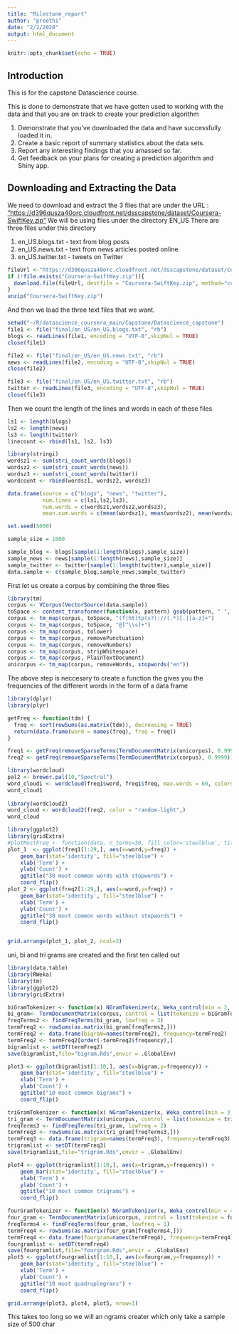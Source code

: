 ```yaml
---
title: "Milestone_report"
author: "preethi"
date: "2/2/2020"
output: html_document
---
```


```r
knitr::opts_chunk$set(echo = TRUE)
```

## Introduction

This is for the capstone Datascience course. 

This is done to demonstrate that we have gotten used to working with the data and that you are on track to create your prediction algorithm

1. Demonstrate that you've downloaded the data and have successfully loaded it in.  
2. Create a basic report of summary statistics about the data sets.  
3. Report any interesting findings that you amassed so far.  
4. Get feedback on your plans for creating a prediction algorithm and Shiny app.


## Downloading and Extracting the Data

We need to download and extract the 3 files that are under the URL : 
["https://d396qusza40orc.cloudfront.net/dsscapstone/dataset/Coursera-SwiftKey.zip"](https://d396qusza40orc.cloudfront.net/dsscapstone/dataset/Coursera-SwiftKey.zip)
We will be using files under the directory EN_US
There are three files under this directory  

1) en_US.blogs.txt - text from blog posts  
2) en_US.news.txt - text from news articles posted online  
3) en_US.twitter.txt - tweets on Twitter   

```r

fileUrl <-"https://d396qusza40orc.cloudfront.net/dsscapstone/dataset/Coursera-SwiftKey.zip"
if (!file.exists("Coursera-SwiftKey.zip")){
  download.file(fileUrl, destfile = "Coursera-SwiftKey.zip", method="curl")
}
unzip("Coursera-SwiftKey.zip")
```
And then we load the three text files that we want. 

```r
setwd("~/R/datascience_coursera_main/Capstone/Datascience_capstone")
file1 <- file("final/en_US/en_US.blogs.txt", "rb")
blogs <- readLines(file1, encoding = "UTF-8",skipNul = TRUE)
close(file1)

file2 <- file("final/en_US/en_US.news.txt", "rb")
news <- readLines(file2, encoding = "UTF-8",skipNul = TRUE)
close(file2)

file3 <- file("final/en_US/en_US.twitter.txt", "rb")
twitter <- readLines(file3, encoding = "UTF-8",skipNul = TRUE)
close(file3)
```

Then we count the length of the lines and words in each of these files  

```r
ls1 <- length(blogs)
ls2 <- length(news)
ls3 <- length(twitter)
linecount <- rbind(ls1, ls2, ls3)

library(stringi)
wordsz1 <- sum(stri_count_words(blogs))
wordsz2 <- sum(stri_count_words(news))
wordsz3 <- sum(stri_count_words(twitter))
wordcount <- rbind(wordsz1, wordsz2, wordsz3)

data.frame(source = c("blogs", "news", "twitter"),
           num.lines = c(ls1,ls2,ls3),
           num.words = c(wordsz1,wordsz2,wordsz3),
           mean.num.words = c(mean(wordsz1), mean(wordsz2), mean(wordsz3)))
```


```r
set.seed(5000)

sample_size = 1000

sample_blog <- blogs[sample(1:length(blogs),sample_size)]
sample_news <- news[sample(1:length(news),sample_size)]
sample_twitter <- twitter[sample(1:length(twitter),sample_size)]
data.sample <- c(sample_blog,sample_news,sample_twitter)
```

First let us create a corpus by combining the three files

```r
library(tm)
corpus <- VCorpus(VectorSource(data.sample))
toSpace <- content_transformer(function(x, pattern) gsub(pattern, " ", x))
corpus <- tm_map(corpus, toSpace, "(f|ht)tp(s?)://(.*)[.][a-z]+")
corpus <- tm_map(corpus, toSpace, "@[^\\s]+")
corpus <- tm_map(corpus, tolower)
corpus <- tm_map(corpus, removePunctuation)
corpus <- tm_map(corpus, removeNumbers)
corpus <- tm_map(corpus, stripWhitespace)
corpus <- tm_map(corpus, PlainTextDocument)
unicorpus <- tm_map(corpus, removeWords, stopwords("en"))

```

The above step is neccesary to create a function the gives you the frequencies of the different words in the form of a data frame

```r
library(dplyr)
library(plyr)

getFreq <- function(tdm) {
  freq <- sort(rowSums(as.matrix(tdm)), decreasing = TRUE)
  return(data.frame(word = names(freq), freq = freq))
}

freq1 <- getFreq(removeSparseTerms(TermDocumentMatrix(unicorpus), 0.9999))
freq2 <- getFreq(removeSparseTerms(TermDocumentMatrix(corpus), 0.9999))
```

```r

library(wordcloud) 
pal2 <- brewer.pal(10,"Spectral")
word_cloud1 <- wordcloud(freq1$word, freq1$freq, max.words = 60, colors=pal2)
word_cloud1
  
library(wordcloud2)
word_cloud <- wordcloud2(freq2, color = "random-light",)
word_cloud

```

```r
library(ggplot2)
library(gridExtra)
#plotMostFreq <- function(data, n_terms=30, fill_color='steelblue', title) {
plot_1  <- ggplot(freq1[1:29,], aes(x=word,y=freq)) + 
    geom_bar(stat='identity', fill="steelblue") +
    xlab('Term') + 
    ylab('Count') +
    ggtitle("30 most common words with stopwords") +
    coord_flip()
plot_2 <- ggplot(freq2[1:29,], aes(x=word,y=freq)) + 
    geom_bar(stat='identity', fill="steelblue") +
    xlab('Term') + 
    ylab('Count') +
    ggtitle("30 most common words without stopwords") +
    coord_flip()


grid.arrange(plot_1, plot_2, ncol=2)

```

uni, bi and tri grams are created and the first ten called out

```r
library(data.table)
library(RWeka)
library(tm)
library(ggplot2)
library(gridExtra)

biGramTokenizer <- function(x) NGramTokenizer(x, Weka_control(min = 2, max = 2))
bi_gram<- TermDocumentMatrix(corpus, control = list(tokenize = biGramTokenizer))
freqTerms2 <- findFreqTerms(bi_gram, lowfreq = 3)
termFreq2 <- rowSums(as.matrix(bi_gram[freqTerms2,]))
termFreq2 <- data.frame(bigram=names(termFreq2), frequency=termFreq2)
termFreq2 <- termFreq2[order(-termFreq2$frequency),]
bigramlist <- setDT(termFreq2)
save(bigramlist,file="bigram.Rds",envir = .GlobalEnv)

plot3 <- ggplot(bigramlist[1:10,], aes(x=bigram,y=frequency)) + 
    geom_bar(stat='identity', fill="steelblue") +
    xlab('Term') + 
    ylab('Count') +
    ggtitle("10 most common bigrams") +
    coord_flip()

triGramTokenizer <- function(x) NGramTokenizer(x, Weka_control(min = 3, max = 3))
tri_gram <- TermDocumentMatrix(unicorpus, control = list(tokenize = triGramTokenizer))
freqTerms3 <- findFreqTerms(tri_gram, lowfreq = 2)
termFreq3 <- rowSums(as.matrix(tri_gram[freqTerms3,]))
termFreq3 <- data.frame(trigram=names(termFreq3), frequency=termFreq3)
trigramlist <- setDT(termFreq3)
save(trigramlist,file="trigram.Rds",envir = .GlobalEnv)

plot4 <- ggplot(trigramlist[1:10,], aes(x=trigram,y=frequency)) + 
    geom_bar(stat='identity', fill="steelblue") +
    xlab('Term') + 
    ylab('Count') +
    ggtitle("10 most common trigrams") +
    coord_flip()

fourGramTokenizer <- function(x) NGramTokenizer(x, Weka_control(min = 4, max = 4))
four_gram <- TermDocumentMatrix(unicorpus, control = list(tokenize = fourGramTokenizer))
freqTerms4 <- findFreqTerms(four_gram, lowfreq = 1)
termFreq4 <- rowSums(as.matrix(four_gram[freqTerms4,]))
termFreq4 <- data.frame(fourgram=names(termFreq4), frequency=termFreq4)
fourgramlist <- setDT(termFreq4)
save(fourgramlist,file="fourgram.Rds",envir = .GlobalEnv)
plot5 <- ggplot(fourgramlist[1:10,], aes(x=fourgram,y=frequency)) + 
    geom_bar(stat='identity', fill="steelblue") +
    xlab('Term') + 
    ylab('Count') +
    ggtitle("10 most quadruplegrans") +
    coord_flip()

grid.arrange(plot3, plot4, plot5, nrow=1)
```

This takes too long so we will an ngrams creater which only take a sample size of 500 char

